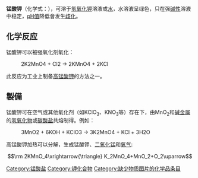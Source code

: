 {{Chembox
|   Name = 锰酸钾
| ImageFile1 = Potassium-manganate-unit-cell-3D-balls.png
| ImageFile2 = PotassiumManganate.jpg
|   IUPACName = 锰酸钾(VI)
| Section1 = {{Chembox Identifiers
| CASNo = 10294-64-1
| CASNo_Ref = {{cascite|correct|??}}
|   SMILES  =  [K+].[K+].[O-][Mn](=O)(=O)[O-]
  |  UNII_Ref  = {{fdacite|changed|FDA}}|  UNII  =  5PI213D3US
|  PubChem  =  160931
|  EINECS  =  233-665-2
|  ChemSpiderID_Ref  = {{chemspidercite|changed|chemspider}}|  ChemSpiderID  =  141385
|  InChI  =  1S/2K.Mn.4O/q2*+1;;;;2*-1

}}
| Section2 = {{Chembox Properties
|   Formula = K<sub>2</sub>MnO<sub>4</sub>
|   MolarMass = 197.13 
|   Appearance = 暗绿色晶体
|   Density = 2.78 g/cm<sup>3</sup>
|   Solubility = 极易溶解
|   MeltingPt = 190 °C
|   pKa = 7.1
  }}
| Section3 = {{Chembox Structure
|   Coordination = 
|   CrystalStruct = 与K<sub>2</sub>SO<sub>4</sub>的结构相同
  }}
| Section7 = {{Chembox Hazards
|   ExternalMSDS =
|   MainHazards = 氧化剂
|   RPhrases = {{R8}}-{{R36/37/38}}
|   SPhrases = {{S17}}-{{S26}}-{{S36/37/39}}
|   NFPA-H = 1
|   NFPA-F = 0
|   NFPA-R = 1
|   NFPA-O = OX
  }}<!--
| [[UV/VIS_spectroscopy|UV]] λmax (ε) = 610 nm<br /> (1500 M<sup>-1</sup>cm<sup>-1</sup>)<br /> [[Infrared_spectroscopy|IR]] ν<sub>Mn-O</sub> = 830 cm<sup>1-</sup>
|-
 -->
| Section8 = {{Chembox Related
|   OtherCpds = [[高锰酸钾|KMnO<sub>4</sub>]]、[[二氧化锰|MnO<sub>2</sub>]]、[[铬酸钾|K<sub>2</sub>CrO<sub>4</sub>]]、[[高铁酸钾|K<sub>2</sub>FeO<sub>4</sub>]]
  }}
}}

'''锰酸钾'''（化学式：{{化學式|鉀|2|錳|氧|4|link=}}），可溶于[[氢氧化钾|氢氧化钾]]溶液或[[水|水]]，水溶液呈绿色，只在强[[碱性|碱性]]溶液中稳定，[[pH值|pH值]]降低會发生[[歧化|歧化]]。

==化学反应==
锰酸钾可以被强氧化剂氧化：
:<chem>2K2MnO4 + Cl2 -> 2KMnO4 + 2KCl </chem>

此反应为工业上制备[[高锰酸钾|高锰酸钾]]的方法之一。

== 製備 ==
锰酸钾可在空气或其他氧化剂（如KClO<sub>3</sub>、KNO<sub>3</sub>等）存在下，由MnO<sub>2</sub>和[[碱金属|碱金属]]的[[氢氧化物|氢氧化物]]或[[碳酸盐|碳酸盐]]共熔制得。例如：
:<chem>3MnO2 + 6KOH + KClO3 -> 3K2MnO4 + KCl + 3H2O </chem>
高锰酸钾加热可以分解，生成锰酸钾、[[二氧化锰|二氧化锰]]和[[氧气|氧气]]:

:<math>\rm 2KMnO_4\xrightarrow{\triangle} K_2MnO_4+MnO_2+O_2\uparrow</math>
{{鉀化合物}}
{{锰化合物}}
{{Inorganic-compound-stub}}
[[Category:锰酸盐|Category:锰酸盐]]
[[Category:钾化合物|Category:钾化合物]]
[[Category:缺少物质图片的化学品条目|Category:缺少物质图片的化学品条目]]